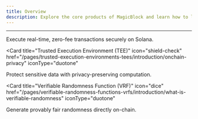 ```yaml
---
title: Overview
description: Explore the core products of MagicBlock and learn how to leverage them in your projects
---
```


---

<CardGroup cols={1}>
  <Card
    title="Ephemeral Rollup (ER)"
    icon="bolt"
    href="/pages/ephemeral-rollups-ers/introduction/why"
    iconType="duotone"
  >
    Execute real-time, zero-fee transactions securely on Solana.
  </Card>

<Card
  title="Trusted Execution Environment (TEE)"
  icon="shield-check"
  href="/pages/trusted-execution-environments-tees/introduction/onchain-privacy"
  iconType="duotone"
>
  Protect sensitive data with privacy-preserving computation.
</Card>

<Card
  title="Verifiable Randomness Function (VRF)"
  icon="dice"
  href="/pages/verifiable-randomness-functions-vrfs/introduction/what-is-verifiable-randomness"
  iconType="duotone"
>
  Generate provably fair randomness directly on-chain.
</Card>
</CardGroup>
